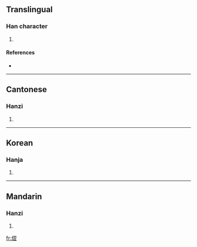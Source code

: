 ==Translingual==

===Han character===
{{Han char|rn=86|rad=火|as=11|sn=15|four=9781<sub>8</sub>|canj=火尸一廿 (FSMT)}}

# {{defn|Han|sort=火11}}

====References====
* {{Han ref|kx=0680.310|dkj=19342|dj=1092.080|hdz=32230.040|uh=71A4|ud=29092|bh=E66D|bd=58989}}

----

==Cantonese==

===Hanzi===
{{yue-hanzi|jyut=|y=yap1}}

# {{defn|Cantonese}}

----

==Korean==

===Hanja===
{{ko-hanja|hangeul=익|eumhun=|rv=ik|mr=ik|y=ik}}

# {{defn|Korean}}

----

==Mandarin==

===Hanzi===
{{cmn-hanzi|pin=[[yì]] ([[yi4]])|wg=i<sup>4</sup>}}

# {{defn|Mandarin}}

[[fr:熤]]
